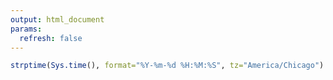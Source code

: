 ```yaml
---
output: html_document
params:
  refresh: false
---
```


```r
strptime(Sys.time(), format="%Y-%m-%d %H:%M:%S", tz="America/Chicago")
```

